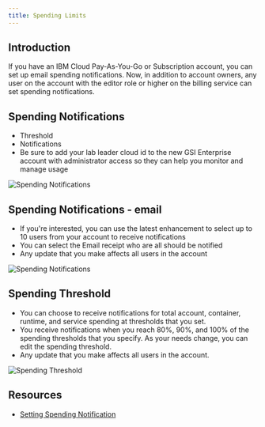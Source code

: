 ```yaml
---
title: Spending Limits
---
```



<PageDescription>


</PageDescription>

## Introduction
If you have an IBM Cloud Pay-As-You-Go or Subscription account, you can set up email spending notifications. Now, in addition to account owners, any user on the account with the editor role or higher on the billing service can set spending notifications.


## Spending Notifications

 - Threshold
 - Notifications
 - Be sure to add your lab leader cloud id to the new GSI Enterprise account with administrator access so they can help you monitor and manage usage

![Spending Notifications](images/SpendingNotificationOverview.png)

## Spending Notifications - email

 - If you're interested, you can use the latest enhancement to select up to 10 users from your account to receive notifications
 - You can select the Email receipt who are all should be notified
 - Any update that you make affects all users in the account

![Spending Notifications](images/SpendNotifications.png)

## Spending Threshold

 - You can choose to receive notifications for total account, container, runtime, and service spending at thresholds that you set. 
 - You receive notifications when you reach 80%, 90%, and 100% of the spending thresholds that you specify. As your needs change, you can edit the spending threshold. 
 - Any update that you make affects all users in the account.

![Spending Threshold](images/SpendThreshold.png)



## Resources
 - [Setting Spending Notification](https://cloud.ibm.com/docs/billing-usage?topic=billing-usage-spending)
